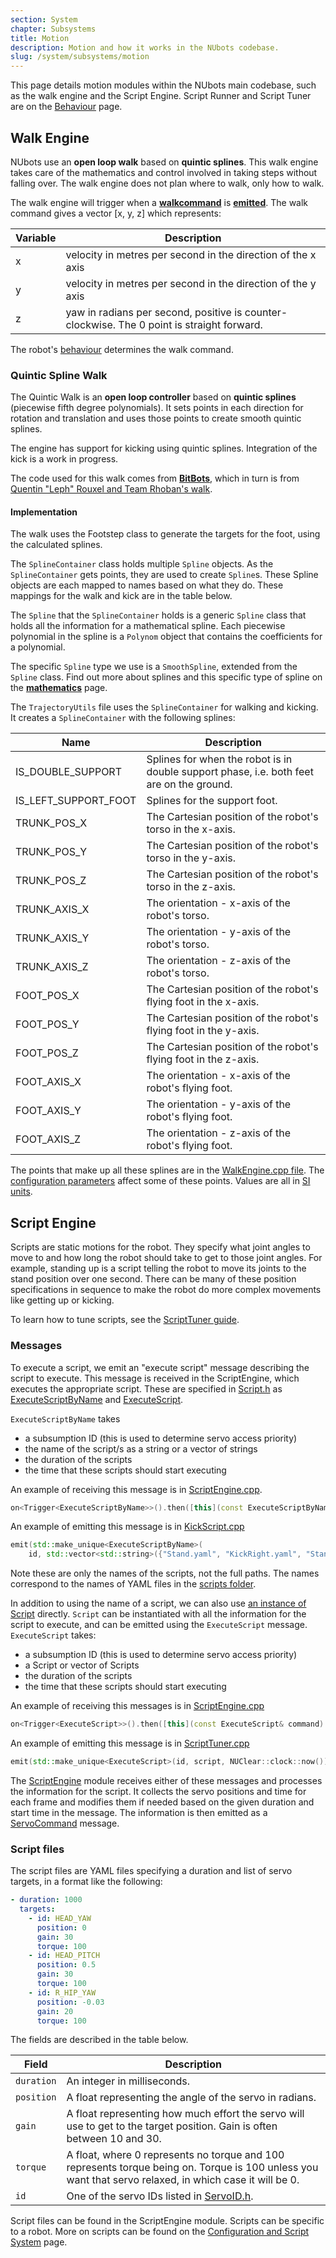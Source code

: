 ```yaml
---
section: System
chapter: Subsystems
title: Motion
description: Motion and how it works in the NUbots codebase.
slug: /system/subsystems/motion
---
```


This page details motion modules within the NUbots main codebase, such as the walk engine and the Script Engine. Script Runner and Script Tuner are on the [Behaviour](/system/subsystems/behaviour#script-runner) page.

## Walk Engine

NUbots use an **open loop walk** based on **quintic splines**. This walk engine takes care of the mathematics and control involved in taking steps without falling over. The walk engine does not plan where to walk, only how to walk.

The walk engine will trigger when a [**walkcommand**](https://github.com/NUbots/NUbots/blob/master/shared/message/motion/WalkCommand.proto) is [**emitted**](/system/foundations/nuclear#emit-statements). The walk command gives a vector [x, y, z] which represents:

| Variable | Description                                                                                |
| -------- | ------------------------------------------------------------------------------------------ |
| x        | velocity in metres per second in the direction of the x axis                                                             |
| y        | velocity in metres per second in the direction of the y axis                                                              |
| z        | yaw in radians per second, positive is counter-clockwise. The 0 point is straight forward. |

The robot's [behaviour](/system/subsystems/behaviour) determines the walk command.

### Quintic Spline Walk

The Quintic Walk is an **open loop controller** based on **quintic splines** (piecewise fifth degree polynomials). It sets points in each direction for rotation and translation and uses those points to create smooth quintic splines.

The engine has support for kicking using quintic splines. Integration of the kick is a work in progress.

The code used for this walk comes from [**BitBots**](https://github.com/bit-bots/bitbots_motion/), which in turn is from [Quentin "Leph" Rouxel and Team Rhoban's walk](https://github.com/Rhoban/model/).

#### Implementation

The walk uses the Footstep class to generate the targets for the foot, using the calculated splines.

The `SplineContainer` class holds multiple `Spline` objects. As the `SplineContainer` gets points, they are used to create `Spline`s. These Spline objects are each mapped to names based on what they do. These mappings for the walk and kick are in the table below.

The `Spline` that the `SplineContainer` holds is a generic `Spline` class that holds all the information for a mathematical spline. Each piecewise polynomial in the spline is a `Polynom` object that contains the coefficients for a polynomial.

The specific `Spline` type we use is a `SmoothSpline`, extended from the `Spline` class. Find out more about splines and this specific type of spline on the [**mathematics**](/system/foundations/mathematics#splines) page.

The `TrajectoryUtils` file uses the `SplineContainer` for walking and kicking. It creates a `SplineContainer` with the following splines:

| Name                 | Description                                                                              |
| -------------------- | ---------------------------------------------------------------------------------------- |
| IS_DOUBLE_SUPPORT    | Splines for when the robot is in double support phase, i.e. both feet are on the ground. |
| IS_LEFT_SUPPORT_FOOT | Splines for the support foot.                                                            |
| TRUNK_POS_X          | The Cartesian position of the robot's torso in the x-axis.                               |
| TRUNK_POS_Y          | The Cartesian position of the robot's torso in the y-axis.                               |
| TRUNK_POS_Z          | The Cartesian position of the robot's torso in the z-axis.                               |
| TRUNK_AXIS_X         | The orientation - x-axis of the robot's torso.                                           |
| TRUNK_AXIS_Y         | The orientation - y-axis of the robot's torso.                                           |
| TRUNK_AXIS_Z         | The orientation - z-axis of the robot's torso.                                           |
| FOOT_POS_X           | The Cartesian position of the robot's flying foot in the x-axis.                         |
| FOOT_POS_Y           | The Cartesian position of the robot's flying foot in the y-axis.                         |
| FOOT_POS_Z           | The Cartesian position of the robot's flying foot in the z-axis.                         |
| FOOT_AXIS_X          | The orientation - x-axis of the robot's flying foot.                                     |
| FOOT_AXIS_Y          | The orientation - y-axis of the robot's flying foot.                                     |
| FOOT_AXIS_Z          | The orientation - z-axis of the robot's flying foot.                                     |

The points that make up all these splines are in the [WalkEngine.cpp file](https://github.com/NUbots/NUbots/blob/ff2cf1f7f38bf558494e305a99544e15affaf719/module/motion/QuinticWalk/src/engine/WalkEngine.cpp#L331). The [configuration parameters](https://github.com/NUbots/NUbots/blob/biddulph/quintic_walk/module/motion/QuinticWalk/data/config/QuinticWalk.yaml) affect some of these points. Values are all in [SI units](https://en.wikipedia.org/wiki/International_System_of_Units).

## Script Engine

Scripts are static motions for the robot. They specify what joint angles to move to and how long the robot should take to get to those joint angles. For example, standing up is a script telling the robot to move its joints to the stand position over one second. There can be many of these position specifications in sequence to make the robot do more complex movements like getting up or kicking.

To learn how to tune scripts, see the [ScriptTuner guide](/guides/main/tuning-and-running-scripts#script-tuner).

### Messages

To execute a script, we emit an "execute script" message describing the script to execute. This message is received in the ScriptEngine, which executes the appropriate script. These are specified in [Script.h](https://github.com/NUbots/NUbots/blob/96357855b059cd499021552b3e25a4b158828dc5/shared/extension/Script.h) as [ExecuteScriptByName](https://github.com/NUbots/NUbots/blob/96357855b059cd499021552b3e25a4b158828dc5/shared/extension/Script.h#L224) and [ExecuteScript](https://github.com/NUbots/NUbots/blob/96357855b059cd499021552b3e25a4b158828dc5/shared/extension/Script.h#L261).

`ExecuteScriptByName` takes

- a subsumption ID (this is used to determine servo access priority)
- the name of the script/s as a string or a vector of strings
- the duration of the scripts
- the time that these scripts should start executing

An example of receiving this message is in [ScriptEngine.cpp](https://github.com/NUbots/NUbots/blob/96357855b059cd499021552b3e25a4b158828dc5/module/motion/ScriptEngine/src/ScriptEngine.cpp#L51).

```cpp
on<Trigger<ExecuteScriptByName>>().then([this](const ExecuteScriptByName& command) {...}
```

An example of emitting this message is in [KickScript.cpp](https://github.com/NUbots/NUbots/blob/96357855b059cd499021552b3e25a4b158828dc5/module/behaviour/skills/KickScript/src/KickScript.cpp#L102)

```cpp
emit(std::make_unique<ExecuteScriptByName>(
    id, std::vector<std::string>({"Stand.yaml", "KickRight.yaml", "Stand.yaml"})));
```

Note these are only the names of the scripts, not the full paths. The names correspond to the names of YAML files in the [scripts folder](https://github.com/NUbots/NUbots/tree/16b4b20faf69c2c12b52e9ffd28c546a612dc033/module/motion/ScriptEngine/data/scripts).

In addition to using the name of a script, we can also use [an instance of Script](https://github.com/NUbots/NUbots/blob/96357855b059cd499021552b3e25a4b158828dc5/shared/extension/Script.h#L43) directly. `Script` can be instantiated with all the information for the script to execute, and can be emitted using the `ExecuteScript` message. `ExecuteScript` takes:

- a subsumption ID (this is used to determine servo access priority)
- a Script or vector of Scripts
- the duration of the scripts
- the time that these scripts should start executing

An example of receiving this messages is in [ScriptEngine.cpp](https://github.com/NUbots/NUbots/blob/96357855b059cd499021552b3e25a4b158828dc5/module/motion/ScriptEngine/src/ScriptEngine.cpp#L71)

```cpp
on<Trigger<ExecuteScript>>().then([this](const ExecuteScript& command) {...}
```

An example of emitting this message is in [ScriptTuner.cpp](https://github.com/NUbots/NUbots/blob/96357855b059cd499021552b3e25a4b158828dc5/module/behaviour/tools/ScriptTuner/src/ScriptTuner.cpp#L590)

```cpp
emit(std::make_unique<ExecuteScript>(id, script, NUClear::clock::now()));
```

The [ScriptEngine](https://github.com/NUbots/NUbots/tree/96357855b059cd499021552b3e25a4b158828dc5/module/motion/ScriptEngine) module receives either of these messages and processes the information for the script. It collects the servo positions and time for each frame and modifies them if needed based on the given duration and start time in the message. The information is then emitted as a [ServoCommand](https://github.com/NUbots/NUbots/blob/cbb5d3ebc2a7c56944ec9afe3f70faf7e2900217/shared/message/behaviour/ServoCommand.proto) message.

### Script files

The script files are YAML files specifying a duration and list of servo targets, in a format like the following:

```yaml
- duration: 1000
  targets:
    - id: HEAD_YAW
      position: 0
      gain: 30
      torque: 100
    - id: HEAD_PITCH
      position: 0.5
      gain: 30
      torque: 100
    - id: R_HIP_YAW
      position: -0.03
      gain: 20
      torque: 100
```

The fields are described in the table below.

| Field      | Description                                                                                                                                                    |
| ---------- | -------------------------------------------------------------------------------------------------------------------------------------------------------------- |
| `duration` | An integer in milliseconds.                                                                                                                                    |
| `position` | A float representing the angle of the servo in radians.                                                                                                        |
| `gain`     | A float representing how much effort the servo will use to get to the target position. Gain is often between 10 and 30.                                        |
| `torque`   | A float, where 0 represents no torque and 100 represents torque being on. Torque is 100 unless you want that servo relaxed, in which case it will be 0.        |
| `id`       | One of the servo IDs listed in [ServoID.h](https://github.com/NUbots/NUbots/blob/467f458c687419056e2487fe468c7f22d19a6965/shared/utility/input/ServoID.h#L30). |

Script files can be found in the ScriptEngine module. Scripts can be specific to a robot. More on scripts can be found on the [Configuration and Script System](/system/foundations/config-script) page.
